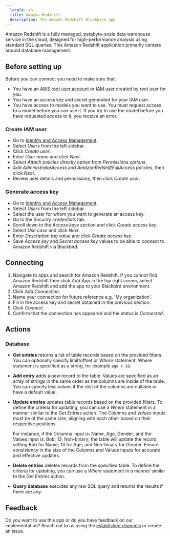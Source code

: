```yaml
---
  locale: en
  title: Amazon Redshift
  description: The Amazon Redshift Blackbird app
---
```


<LinkCard title="View on Github" target="_blank" href="https://github.com/bb-io/AmazonRedshift" icon="github" />
 
  
Amazon Redshift is a fully managed, petabyte-scale data warehouse service in the cloud, designed for high-performance analysis using standard SQL queries. This Amazon Redshift application primarily centers around database management.  

## Before setting up

Before you can connect you need to make sure that:

- You have an [AWS root user account](https://docs.aws.amazon.com/IAM/latest/UserGuide/id_root-user.html) or [IAM user](https://docs.aws.amazon.com/IAM/latest/UserGuide/introduction_identity-management.html) created by root user for you.
- You have an access key and secret generated for your IAM user.
- You have access to models you want to use. You must request access to a model before you can use it. If you try to use the model before you have requested access to it, you receive an error.

### Create IAM user

- Go to [Identity and Access Management](https://console.aws.amazon.com/iamv2/home).
- Select _Users_ from the left sidebar.
- Click _Create user_.
- Enter _User name_ and click _Next_.
- Select _Attach policies directly_ option from _Permissions options_.
- Add _AdministratorAccess_ and _AmazonRedshiftFullAccess_ policies, then click _Next_.
- Review user details and permissions, then click _Create user_.

### Generate access key

- Go to [Identity and Access Management](https://console.aws.amazon.com/iamv2/home).
- Select _Users_ from the left sidebar.
- Select the user for whom you want to generate an access key.
- Go to the _Security credentials_ tab.
- Scroll down to the _Access keys_ section and click _Create access key_.
- Select _Use case_ and click _Next_.
- Enter _Description tag value_ and click _Create access key_.
- Save _Access key_ and _Secret access key_ values to be able to connect to Amazon Redshift via Blackbird.

## Connecting

1. Navigate to apps and search for Amazon Redshift. If you cannot find Amazon Redshift then click _Add App_ in the top right corner, select Amazon Redshift and add the app to your Blackbird environment.
2. Click _Add Connection_.
3. Name your connection for future reference e.g. 'My organization'.
4. Fill in the access key and secret obtained in the previous section.
5. Click _Connect_.
6. Confirm that the connection has appeared and the status is _Connected_.
  
## Actions  
 
### Database

- **Get entries** returns a list of table records based on the provided filters. You can optionally specify limit/offset or _Where_ statement. Where statement is specified as a string, for example `age > 18`.
- **Add entry** adds a new record to the table. Values are specified as an array of strings in the same order as the columns are inside of the table. You can specify less values if the rest of the columns are nullable or have a default value.
- **Update entries** updates table records based on the provided filters. To define the criteria for updating, you can use a _Where_ statement in a manner similar to the _Get Entries_ action. The _Columns_ and _Values_ inputs must be of the same size, aligning with each other based on their respective positions. 

	For instance, if the Columns input is: Name, Age, Gender; and the Values input is: Bob, 13, Non-binary; the table will update the record, setting Bob for Name, 13 for Age, and Non-binary for Gender. Ensure consistency in the size of the Columns and Values inputs for accurate and effective updates.
- **Delete entries** deletes records from the specified table. To define the criteria for updating, you can use a _Where_ statement in a manner similar to the _Get Entries_ action.
- **Query database** executes any raw SQL query and returns the results if there are any.
  
## Feedback  
  
Do you want to use this app or do you have feedback on our implementation? Reach out to us using the [established channels](https://www.blackbird.io/) or create an issue.
  
